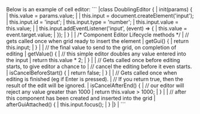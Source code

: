 <framework-specific-section frameworks="javascript">
Below is an example of cell editor:
```
|class DoublingEditor {
|    init(params) {
|        this.value = params.value;
|
|        this.input = document.createElement('input');
|        this.input.id = 'input';
|        this.input.type = 'number';
|        this.input.value = this.value;
|
|        this.input.addEventListener('input', (event) => {
|            this.value = event.target.value;
|        });
|    }
|
|    /* Component Editor Lifecycle methods */
|    // gets called once when grid ready to insert the element
|    getGui() {
|        return this.input;
|    }
|
|    // the final value to send to the grid, on completion of editing
|    getValue() {
|        // this simple editor doubles any value entered into the input
|        return this.value * 2;
|    }
|
|    // Gets called once before editing starts, to give editor a chance to
|    // cancel the editing before it even starts.
|    isCancelBeforeStart() {
|        return false;
|    }
|
|    // Gets called once when editing is finished (eg if Enter is pressed).
|    // If you return true, then the result of the edit will be ignored.
|    isCancelAfterEnd() {
|        // our editor will reject any value greater than 1000
|        return this.value > 1000;
|    }
|
|    // after this component has been created and inserted into the grid
|    afterGuiAttached() {
|        this.input.focus();
|    }
|}
|
```
</framework-specific-section>